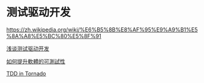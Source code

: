 = 测试驱动开发 =
[[https://zh.wikipedia.org/wiki/%E6%B5%8B%E8%AF%95%E9%A9%B1%E5%8A%A8%E5%BC%80%E5%8F%91]]

[[http://www.ibm.com/developerworks/cn/linux/l-tdd/|浅谈测试驱动开发]]

[[http://teddy-chen-tw.blogspot.com/2013/04/blog-post_4.html|如何提升軟體的可測試性]]

[[http://didipkerabat.com/post/3814999625/test-driven-development-in-tornado|TDD in Tornado]]

